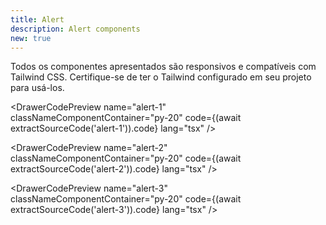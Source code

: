 ```yaml
---
title: Alert
description: Alert components
new: true
---
```



<Callout title="Nota">
  Todos os componentes apresentados são responsivos e compatíveis com Tailwind
  CSS. Certifique-se de ter o Tailwind configurado em seu projeto para usá-los.
</Callout>

<div className="grid gap-5 gap-y-8 md:grid-cols-2">

<DrawerCodePreview
  name="alert-1"
  classNameComponentContainer="py-20"
  code={(await extractSourceCode('alert-1')).code}
  lang="tsx"
/>

<DrawerCodePreview
  name="alert-2"
  classNameComponentContainer="py-20"
  code={(await extractSourceCode('alert-2')).code}
  lang="tsx"
/>

<DrawerCodePreview
  name="alert-3"
  classNameComponentContainer="py-20"
  code={(await extractSourceCode('alert-3')).code}
  lang="tsx"
/>

</div>
